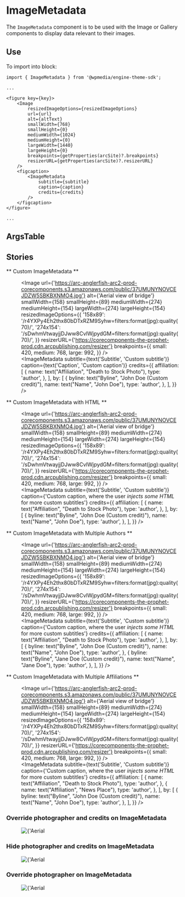 
<Meta title="ImageMetadata" component={ImageMetadata} />

# ImageMetadata

The `ImageMetadata` component is to be used with the Image or Gallery components to display data relevant to their images.

## Use

To import into block:

```
import { ImageMetadata } from '@wpmedia/engine-theme-sdk';

...

<figure key={key}>
    <Image
        resizedImageOptions={resizedImageOptions}
        url={url}
        alt={altText}
        smallWidth={768}
        smallHeight={0}
        mediumWidth={1024}
        mediumHeight={0}
        largeWidth={1440}
        largeHeight={0}
        breakpoints={getProperties(arcSite)?.breakpoints}
        resizerURL={getProperties(arcSite)?.resizerURL}
    />
    <figcaption>
        <ImageMetadata 
            subtitle={subtitle} 
            caption={caption} 
            credits={credits} 
        />
    </figcaption>
</figure>

...

```



## ArgsTable
<ArgsTable of={ImageMetadata} />

## Stories

<Story name="Basic" />

** Custom ImageMetadata **
<Canvas>
    <Story name="Custom ImageMetadata">
        <figure>
            <Image
                url={'https://arc-anglerfish-arc2-prod-corecomponents.s3.amazonaws.com/public/37UMUNYNOVCEJDZW5SBKBXNMO4.jpg'}
                alt={'Aerial view of bridge'}
                smallWidth={158}
                smallHeight={89}
                mediumWidth={274}
                mediumHeight={154}
                largeWidth={274}
                largeHeight={154}
                resizedImageOptions={{
                    '158x89': '/r4YXPy4Eh2thx80bDTxRZM9Syhw=filters:format(jpg):quality(70)/',
                    '274x154': '/sDwhmVtwayjjDJww8CvlWjpydGM=filters:format(jpg):quality(70)/',
                }}
                resizerURL={'https://corecomponents-the-prophet-prod.cdn.arcpublishing.com/resizer'}
                breakpoints={{
                    small: 420,
                    medium: 768,
                    large: 992,
                }}
            />
          <figcaption>
            <ImageMetadata
                subtitle={text('Subtitle', 'Custom subtitle')}
                caption={text('Caption', 'Custom caption')}
                credits={{
                    affiliation: [
                        {
                            name: text("Affiliation", "Death to Stock Photo"),
                            type: 'author',
                        },
                    ],
                    by: [
                        {
                            byline: text("Byline", "John Doe (Custom credit)"),
                            name: text("Name", "John Doe"),
                            type: 'author',
                        },
                    ],
                }}
            />
          </figcaption>
        </figure>
    </Story>
</Canvas>

** Custom ImageMetadata with HTML **
<Canvas>
    <Story name="Custom ImageMetadata with HTML">
        <figure>
            <Image
                url={'https://arc-anglerfish-arc2-prod-corecomponents.s3.amazonaws.com/public/37UMUNYNOVCEJDZW5SBKBXNMO4.jpg'}
                alt={'Aerial view of bridge'}
                smallWidth={158}
                smallHeight={89}
                mediumWidth={274}
                mediumHeight={154}
                largeWidth={274}
                largeHeight={154}
                resizedImageOptions={{
                    '158x89': '/r4YXPy4Eh2thx80bDTxRZM9Syhw=filters:format(jpg):quality(70)/',
                    '274x154': '/sDwhmVtwayjjDJww8CvlWjpydGM=filters:format(jpg):quality(70)/',
                }}
                resizerURL={'https://corecomponents-the-prophet-prod.cdn.arcpublishing.com/resizer'}
                breakpoints={{
                    small: 420,
                    medium: 768,
                    large: 992,
                }}
            />
          <figcaption>
            <ImageMetadata
                subtitle={text('Subtitle', 'Custom subtitle')}
                caption={'Custom caption, where the user <i>injects some HTML</i> for more custom subtitles'}
                credits={{
                    affiliation: [
                        {
                            name: text("Affiliation", "Death to Stock Photo"),
                            type: 'author',
                        },
                    ],
                    by: [
                        {
                            byline: text("Byline", "John Doe (Custom credit)"),
                            name: text("Name", "John Doe"),
                            type: 'author',
                        },
                    ],
                }}
            />
          </figcaption>
        </figure>
    </Story>
</Canvas>

** Custom ImageMetadata with Multiple Authors **
<Canvas>
    <Story name="Custom ImageMetadata with HTML">
        <figure>
            <Image
                url={'https://arc-anglerfish-arc2-prod-corecomponents.s3.amazonaws.com/public/37UMUNYNOVCEJDZW5SBKBXNMO4.jpg'}
                alt={'Aerial view of bridge'}
                smallWidth={158}
                smallHeight={89}
                mediumWidth={274}
                mediumHeight={154}
                largeWidth={274}
                largeHeight={154}
                resizedImageOptions={{
                    '158x89': '/r4YXPy4Eh2thx80bDTxRZM9Syhw=filters:format(jpg):quality(70)/',
                    '274x154': '/sDwhmVtwayjjDJww8CvlWjpydGM=filters:format(jpg):quality(70)/',
                }}
                resizerURL={'https://corecomponents-the-prophet-prod.cdn.arcpublishing.com/resizer'}
                breakpoints={{
                    small: 420,
                    medium: 768,
                    large: 992,
                }}
            />
          <figcaption>
            <ImageMetadata
                subtitle={text('Subtitle', 'Custom subtitle')}
                caption={'Custom caption, where the user <i>injects some HTML</i> for more custom subtitles'}
                credits={{
                    affiliation: [
                        {
                            name: text("Affiliation", "Death to Stock Photo"),
                            type: 'author',
                        },
                    ],
                    by: [
                        {
                            byline: text("Byline", "John Doe (Custom credit)"),
                            name: text("Name", "John Doe"),
                            type: 'author',
                        },
                        {
                            byline: text("Byline", "Jane Doe (Custom credit)"),
                            name: text("Name", "Jane Doe"),
                            type: 'author',
                        },
                    ],
                }}
            />
          </figcaption>
        </figure>
    </Story>
</Canvas>

** Custom ImageMetadata with Multiple Affiliations **
<Canvas>
    <Story name="Custom ImageMetadata with HTML">
        <figure>
            <Image
                url={'https://arc-anglerfish-arc2-prod-corecomponents.s3.amazonaws.com/public/37UMUNYNOVCEJDZW5SBKBXNMO4.jpg'}
                alt={'Aerial view of bridge'}
                smallWidth={158}
                smallHeight={89}
                mediumWidth={274}
                mediumHeight={154}
                largeWidth={274}
                largeHeight={154}
                resizedImageOptions={{
                    '158x89': '/r4YXPy4Eh2thx80bDTxRZM9Syhw=filters:format(jpg):quality(70)/',
                    '274x154': '/sDwhmVtwayjjDJww8CvlWjpydGM=filters:format(jpg):quality(70)/',
                }}
                resizerURL={'https://corecomponents-the-prophet-prod.cdn.arcpublishing.com/resizer'}
                breakpoints={{
                    small: 420,
                    medium: 768,
                    large: 992,
                }}
            />
          <figcaption>
            <ImageMetadata
                subtitle={text('Subtitle', 'Custom subtitle')}
                caption={'Custom caption, where the user <i>injects some HTML</i> for more custom subtitles'}
                credits={{
                    affiliation: [
                        {
                            name: text("Affiliation", "Death to Stock Photo"),
                            type: 'author',
                        },
                        {
                            name: text("Affiliation", "News Place"),
                            type: 'author',
                        },
                    ],
                    by: [
                        {
                            byline: text("Byline", "John Doe (Custom credit)"),
                            name: text("Name", "John Doe"),
                            type: 'author',
                        },
                    ],
                }}
            />
          </figcaption>
        </figure>
    </Story>
</Canvas>

### **Override photographer and credits on ImageMetadata**

<Canvas>
    <Story name="Custom ImageMetadata with vanity credits">
        <figure>
            <Image
                url={'https://arc-anglerfish-arc2-prod-corecomponents.s3.amazonaws.com/public/37UMUNYNOVCEJDZW5SBKBXNMO4.jpg'}
                alt={'Aerial view of bridge'}
                smallWidth={158}
                smallHeight={89}
                mediumWidth={274}
                mediumHeight={154}
                largeWidth={274}
                largeHeight={154}
                resizedImageOptions={{
                    '158x89': '/r4YXPy4Eh2thx80bDTxRZM9Syhw=filters:format(jpg):quality(70)/',
                    '274x154': '/sDwhmVtwayjjDJww8CvlWjpydGM=filters:format(jpg):quality(70)/',
                }}
                resizerURL={'https://corecomponents-the-prophet-prod.cdn.arcpublishing.com/resizer'}
                breakpoints={{
                    small: 420,
                    medium: 768,
                    large: 992,
                }}
            />
          <figcaption>
            <ImageMetadata
                subtitle={'Custom subtitle'}
                caption={'Custom caption'}
                credits={{
                    affiliation: [
                        {
                            name: 'Death to Stock Photo',
                            type: 'author',
                        },
                    ],
                    by: [
                        {
                            byline: 'John Doe (Custom credit)',
                            name: 'John Doe',
                            type: 'author',
                        },
                    ],
                }}
                vanityCredits={{
                    affiliation: [
                        {
                            name: 'Vanity Credit',
                            type: 'author',
                        },
                    ],
                    by: [
                        {
                            name: 'Vanity Photographer',
                            type: 'author',
                        },
                    ],
                }}
            />
          </figcaption>
        </figure>
    </Story>
</Canvas>


### **Hide photographer and credits on ImageMetadata**

<Canvas>
    <Story name="Hide photographer and credits on ImageMetadata">
        <figure>
            <Image
                url={'https://arc-anglerfish-arc2-prod-corecomponents.s3.amazonaws.com/public/37UMUNYNOVCEJDZW5SBKBXNMO4.jpg'}
                alt={'Aerial view of bridge'}
                smallWidth={158}
                smallHeight={89}
                mediumWidth={274}
                mediumHeight={154}
                largeWidth={274}
                largeHeight={154}
                resizedImageOptions={{
                    '158x89': '/r4YXPy4Eh2thx80bDTxRZM9Syhw=filters:format(jpg):quality(70)/',
                    '274x154': '/sDwhmVtwayjjDJww8CvlWjpydGM=filters:format(jpg):quality(70)/',
                }}
                resizerURL={'https://corecomponents-the-prophet-prod.cdn.arcpublishing.com/resizer'}
                breakpoints={{
                    small: 420,
                    medium: 768,
                    large: 992,
                }}
            />
          <figcaption>
            <ImageMetadata
                subtitle={'Custom subtitle'}
                caption={'Custom caption'}
                credits={{
                    affiliation: [
                        {
                            name: 'Death to Stock Photo',
                            type: 'author',
                        },
                    ],
                    by: [
                        {
                            byline: 'John Doe (Custom credit)',
                            name: 'John Doe',
                            type: 'author',
                        },
                    ],
                }}
                vanityCredits={{
                    affiliation: [{}],
                    by: [{}],
                }}
            />
          </figcaption>
        </figure>
    </Story>
</Canvas>

### **Override photographer on ImageMetadata**

<Canvas>
    <Story name="Override photographer on ImageMetadata">
        <figure>
            <Image
                url={'https://arc-anglerfish-arc2-prod-corecomponents.s3.amazonaws.com/public/37UMUNYNOVCEJDZW5SBKBXNMO4.jpg'}
                alt={'Aerial view of bridge'}
                smallWidth={158}
                smallHeight={89}
                mediumWidth={274}
                mediumHeight={154}
                largeWidth={274}
                largeHeight={154}
                resizedImageOptions={{
                    '158x89': '/r4YXPy4Eh2thx80bDTxRZM9Syhw=filters:format(jpg):quality(70)/',
                    '274x154': '/sDwhmVtwayjjDJww8CvlWjpydGM=filters:format(jpg):quality(70)/',
                }}
                resizerURL={'https://corecomponents-the-prophet-prod.cdn.arcpublishing.com/resizer'}
                breakpoints={{
                    small: 420,
                    medium: 768,
                    large: 992,
                }}
            />
          <figcaption>
            <ImageMetadata
                subtitle={'Custom subtitle'}
                caption={'Custom caption'}
                credits={{
                    affiliation: [
                        {
                            name: 'Death to Stock Photo',
                            type: 'author',
                        },
                    ],
                    by: [
                        {
                            byline: 'John Doe (Custom credit)',
                            name: 'John Doe',
                            type: 'author',
                        },
                    ],
                }}
                vanityCredits={{
                    by: [
                        {
                            name: 'Vanity Photographer',
                            type: 'author',
                        },
                    ],
                }}
            />
          </figcaption>
        </figure>
    </Story>
</Canvas>
